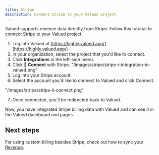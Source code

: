 ```yaml
---
title: Stripe
description: Connect Stripe to your Valued project.
---
```


Valued supports revenue data directly from Stripe. Follow this tutorial to connect Stripe to your Valued project.

1. Log into Valued at [https://highly.valued.app/](https://highly.valued.app/)
2. In your organization, select the project that you'd like to connect.
3. Click **Integrations** in the left-side menu.
4. Click **🔗 Connect** with Stripe.
"/images/stripe/stripe-i-integration-in-valued.png"
5. Log into your Stripe account.
6. Select the account you'd like to connect to Valued and click Connect.

"/images/stripe/stripe-ii-connect.png"

7. Once connected, you'll be redirected back to Valued.

Now, you have integrated Stripe billing data with Valued and can see it in the Valued dashboard and pages.
## Next steps

For using custom billing besides Stripe, check out how to sync your [Revenue](/events/revenue).